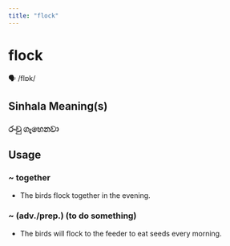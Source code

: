 ```yaml
---
title: "flock"
---
```


# flock

🗣️ /flɒk/

## Sinhala Meaning(s)

### රංචු ගැහෙනවා

## Usage

### ~ together

- The birds flock together in the evening.


### ~ (adv./prep.) (to do something)

- The birds will flock to the feeder to eat seeds every morning.

